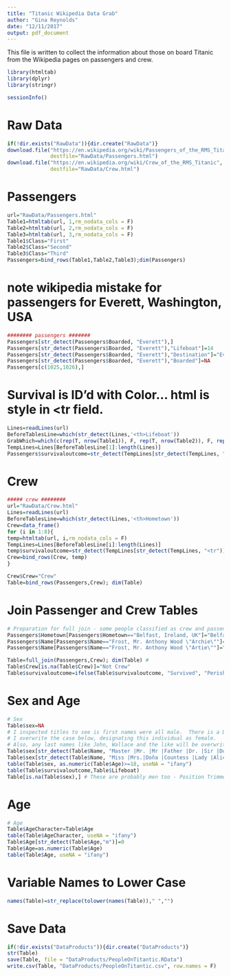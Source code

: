 ```yaml
---
title: "Titanic Wikipedia Data Grab"
author: "Gina Reynolds"
date: "12/11/2017"
output: pdf_document
---
```


This file is written to collect the information about those on board Titanic from the Wikipedia pages on passengers and crew. 

```r
library(htmltab)
library(dplyr)
library(stringr)
```
```r
sessionInfo()
```

# Raw Data
```r
if(!dir.exists("RawData")){dir.create("RawData")}
download.file("https://en.wikipedia.org/wiki/Passengers_of_the_RMS_Titanic",
              destfile="RawData/Passengers.html")
download.file("https://en.wikipedia.org/wiki/Crew_of_the_RMS_Titanic", 
              destfile="RawData/Crew.html")
```

# Passengers
```r
url="RawData/Passengers.html"
Table1=htmltab(url, 1,rm_nodata_cols = F)
Table2=htmltab(url, 2,rm_nodata_cols = F)
Table3=htmltab(url, 3,rm_nodata_cols = F)
Table1$Class="First"
Table2$Class="Second"
Table3$Class="Third"
Passengers=bind_rows(Table1,Table2,Table3);dim(Passengers)
```

# note wikipedia mistake for passengers for Everett, Washington, USA
```r
######## passengers #######
Passengers[str_detect(Passengers$Boarded, "Everett"),]
Passengers[str_detect(Passengers$Boarded, "Everett"),"Lifeboat"]=14
Passengers[str_detect(Passengers$Boarded, "Everett"),"Destination"]="Everett, Washington, USA"
Passengers[str_detect(Passengers$Boarded, "Everett"),"Boarded"]=NA
Passengers[c(1025,1026),]
```


# Survival is ID'd with Color... html is style in <tr field.
```r
Lines=readLines(url)
BeforeTablesLine=which(str_detect(Lines,'<th>Lifeboat'))
GrabWhich=which(c(rep(T, nrow(Table1)), F, rep(T, nrow(Table2)), F, rep(T, nrow(Table3))))
TempLines=Lines[BeforeTablesLine[1]:length(Lines)]
Passengers$survivaloutcome=str_detect(TempLines[str_detect(TempLines, "<tr")], "style")[GrabWhich]
```

# Crew
```r
##### crew ########
url="RawData/Crew.html"
Lines=readLines(url)
BeforeTablesLine=which(str_detect(Lines,'<th>Hometown'))
Crew=data_frame()
for (i in 1:8){
temp=htmltab(url, i,rm_nodata_cols = F)
TempLines=Lines[BeforeTablesLine[i]:length(Lines)]
temp$survivaloutcome=str_detect(TempLines[str_detect(TempLines, "<tr")], "style")[1:nrow(temp)]
Crew=bind_rows(Crew, temp)
}

Crew$Crew="Crew"
Table=bind_rows(Passengers,Crew); dim(Table) 
```

# Join Passenger and Crew Tables
```r
# Preparation for full join - some people classified as crew and passengers!
Passengers$Hometown[Passengers$Hometown=="Belfast, Ireland, UK"]="Belfast, Ireland"
Passengers$Name[Passengers$Name=="Frost, Mr. Anthony Wood \"Archie\""]="Frost, Mr. Anthony Wood"
Passengers$Name[Passengers$Name=="Frost, Mr. Anthony Wood \"Artie\""]="Frost, Mr. Anthony Wood"

Table=full_join(Passengers,Crew); dim(Table) # 
Table$Crew[is.na(Table$Crew)]="Not Crew"
Table$survivaloutcome=ifelse(Table$survivaloutcome, "Survived", "Perished")
```




# Sex and Age
```r
# Sex
Table$sex=NA
# I inspected titles to see is first names were all male.  There is a Dr. Alice.  
# I overwrite the case below, designating this individual as female.  
# Also, any last names like John, Wallace and the like will be overwriten if there is a woman's title.  
Table$sex[str_detect(Table$Name, "Master |Mr. |Mr |Father |Dr. |Sir |Don |Commander |Captain |Major |Colonel |Reverend |Lieutenant |John |Walter|Georges |Wallace|Theodore |Roger |Percy|George ")]="Male"
Table$sex[str_detect(Table$Name, "Miss |Mrs.|Doña |Countess |Lady |Alice")]="Female"
table(Table$sex, as.numeric(Table$Age)>=18, useNA = "ifany")
table(Table$survivaloutcome,Table$Lifeboat)
Table[is.na(Table$sex),] # These are probably men too - Position Trimmer and Fireman/Stoker

```



# Age
```r
# Age
Table$AgeCharacter=Table$Age
table(Table$AgeCharacter, useNA = "ifany")
Table$Age[str_detect(Table$Age,"m")]=0
Table$Age=as.numeric(Table$Age)
table(Table$Age, useNA = "ifany")
```

# Variable Names to Lower Case
```r
names(Table)=str_replace(tolower(names(Table))," ","")
```


# Save Data
```r
if(!dir.exists("DataProducts")){dir.create("DataProducts")}
str(Table)
save(Table, file = "DataProducts/PeopleOnTitantic.RData")
write.csv(Table, "DataProducts/PeopleOnTitantic.csv", row.names = F)
```

